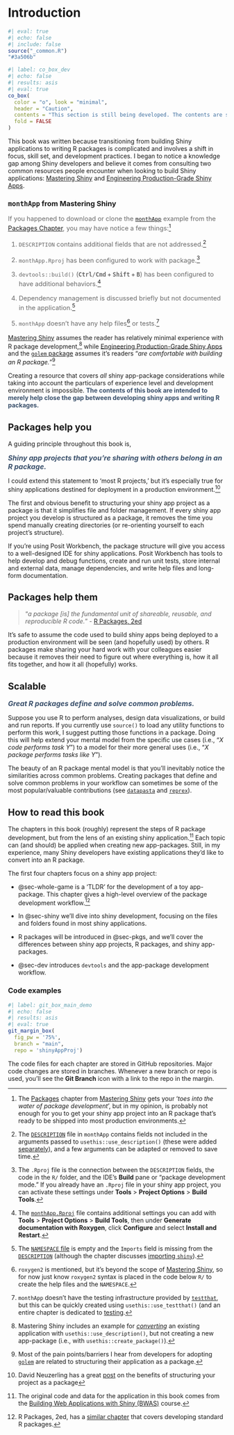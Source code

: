 # Introduction {#sec-intro .unnumbered}

```r
#| eval: true 
#| echo: false 
#| include: false
source("_common.R")
"#3a506b"
```

```r
#| label: co_box_dev
#| echo: false
#| results: asis
#| eval: true
co_box(
  color = "o", look = "minimal",
  header = "Caution",
  contents = "This section is still being developed. The contents are subject to change.",
  fold = FALSE
)
```

This book was written because transitioning from building Shiny applications to writing R packages is complicated and involves a shift in focus, skill set, and development practices. I began to notice a knowledge gap among Shiny developers and believe it comes from consulting two common resources people encounter when looking to build Shiny applications: [Mastering Shiny](https://mastering-shiny.org/) and [Engineering Production-Grade Shiny Apps](https://engineering-shiny.org/).

:::: {.callout-important collapse="true" appearance='simple'}

### [`monthApp`]{style='font-size: 1.10em;'} from Mastering Shiny

::: {style='font-size: 1.05em; color: #696969;'}

If you happened to download or clone the [`monthApp`](https://github.com/hadley/monthApp) example from the [Packages Chapter](https://mastering-shiny.org/scaling-packaging.html), you may have notice a few things:[^pkgs-0]

1. `DESCRIPTION` contains additional fields that are not addressed.[^pkgs-1] 

2. `monthApp.Rproj` has been configured to work with package.[^pkgs-2a]

3. `devtools::build()` ([<kbd>Ctrl/Cmd</kbd> + <kbd>Shift</kbd> + <kbd>B</kbd>]{style="font-weight: bold; font-size: 0.90em"}) has been configured to have additional behaviors.[^pkgs-2b]

4. Dependency management is discussed briefly but not documented in the application.[^pkgs-3]
  
5. `monthApp` doesn't have any help files[^pkgs-4] or tests.[^pkgs-5] 


[^pkgs-0]: The [Packages](https://mastering-shiny.org/scaling-packaging.html) chapter from [Mastering Shiny](https://mastering-shiny.org/) gets your '*toes into the water of package development*', but in my opinion, is probably not enough for you to get your shiny app project into an R package that's ready to be shipped into most production environments.

[^pkgs-1]: The [`DESCRIPTION`](https://github.com/hadley/monthApp/blob/master/DESCRIPTION) file in `monthApp` contains fields not included in the arguments passed to `usethis::use_description()` (these were added [separately](https://github.com/hadley/monthApp/commit/9899da4c89f4114a0611b415f4a329daeb753069)), and a few arguments can be adapted or removed to save time.

[^pkgs-2a]: The `.Rproj` file is the connection between the `DESCRIPTION` fields, the code in the `R/` folder, and the IDE's **Build** pane or “package development mode.” If you already have an `.Rproj` file in your shiny app project, you can activate these settings under **Tools** > **Project Options** > **Build Tools**. 

[^pkgs-2b]: The [`monthApp.Rproj`](https://github.com/hadley/monthApp/blob/9899da4c89f4114a0611b415f4a329daeb753069/monthApp.Rproj#L22) file contains additional settings you can add with **Tools** > **Project Options** > **Build Tools**, then under **Generate documentation with Roxygen**, click **Configure** and select **Install and Restart**.

[^pkgs-3]: The [`NAMESPACE` file](https://github.com/hadley/monthApp/blob/master/NAMESPACE) is empty and the `Imports` field is missing from the [`DESCRIPTION`](https://github.com/hadley/monthApp/blob/master/DESCRIPTION) (although the chapter discusses [importing `shiny`](https://mastering-shiny.org/scaling-packaging.html#r-cmd-check)).

[^pkgs-4]: `roxygen2` is mentioned, but it's beyond the scope of [Mastering Shiny](https://mastering-shiny.org/), so for now just know `roxygen2` syntax is placed in the code below `R/` to create the help files and the `NAMESPACE`.

[^pkgs-5]: `monthApp` doesn't have the testing infrastructure provided by [`testthat`](https://testthat.r-lib.org/), but this can be quickly created using `usethis::use_testthat()` (and an entire chapter is dedicated to [testing](https://mastering-shiny.org/scaling-testing.html).



::: 

::::

[Mastering Shiny](https://mastering-shiny.org/) assumes the reader has relatively minimal experience with R package development,[^pkgs-6a] while [Engineering Production-Grade Shiny Apps](https://engineering-shiny.org/) and the [`golem` package](https://thinkr-open.github.io/golem/) assumes it's readers "*are comfortable with building an R package.*"[^pkgs-6b]

[^pkgs-6a]: Mastering Shiny includes an example for  *[converting](https://mastering-shiny.org/scaling-packaging.html?#converting-an-existing-app)* an existing application with `usethis::use_description()`, but not creating a new app-package (i.e., with `usethis::create_package()`).

[^pkgs-6b]: Most of the pain points/barriers I hear from developers for adopting [`golem`](https://thinkr-open.github.io/golem/) are related to structuring their application as a package. 

Creating a resource that covers *all* shiny app-package considerations while taking into account the particulars of experience level and development environment is impossible. [The contents of this book are intended to merely help close the gap between developing shiny apps and writing R packages.]{style='font-weight: bold; color: #3a506b;'}

## Packages help you

A guiding principle throughout this book is,

[Shiny app projects that you're sharing with others belong in an R package.]{style='font-size: 1.15em; font-style: italic; font-weight: bold; color: #3a506b;'}

I could extend this statement to ‘most R projects,’ but it's especially true for shiny applications destined for deployment in a production environment.[^intro-r-pkgs] 

[^intro-r-pkgs]: David Neuzerling has a great [post](https://mdneuzerling.com/post/data-science-workflows/) on the benefits of structuring your project as a package 

The first and obvious benefit to structuring your shiny app project as a package is that it simplifies file and folder management. If every shiny app project you develop is structured as a package, it removes the time you spend manually creating directories (or re-orienting yourself to each project's structure). 

If you're using Posit Workbench, the package structure will give you access to a well-designed IDE for shiny applications. Posit Workbench has tools to help develop and debug functions, create and run unit tests, store internal and external data, manage dependencies, and write help files and long-form documentation. 

## Packages help them

> "*a package [is] the fundamental unit of shareable, reusable, and reproducible R code.*" - [R Packages, 2ed](https://r-pkgs.org/)

It's safe to assume the code used to build shiny apps being deployed to a production environment will be seen (and hopefully used) by others. R packages make sharing your hard work with your colleagues easier because it removes their need to figure out where everything is, how it all fits together, and how it all (hopefully) works.

## Scalable 

[Great R packages define and solve common problems.]{style='font-size: 1.15em; font-style: italic; font-weight: bold; color: #3a506b;'} 

Suppose you use R to perform analyses, design data visualizations, or build and run reports. If you currently use `source()` to load any utility functions to perform this work, I suggest putting those functions in a package. Doing this will help extend your mental model from the specific use cases (i.e., "*X code performs task Y*") to a model for their more general uses (i.e., "*X package performs tasks like Y*").

The beauty of an R package mental model is that you’ll inevitably notice the similarities across common problems. Creating packages that define and solve common problems in your workflow can sometimes be some of the most popular/valuable contributions (see [`datapasta`](https://milesmcbain.github.io/datapasta/) and [`reprex`](https://reprex.tidyverse.org/)).


## How to read this book 

The chapters in this book (roughly) represent the steps of R package development, but from the lens of an existing shiny application.[^intro-bwas] Each topic can (and should) be applied when creating new app-packages. Still, in my experience, many Shiny developers have existing applications they'd like to convert into an R package.

The first four chapters focus on a shiny app project:

-   @sec-whole-game is a 'TLDR' for the development of a toy app-package. This chapter gives a high-level overview of the package development workflow.[^r-pkgs-whole-game]

-   In @sec-shiny we'll dive into shiny development, focusing on the files and folders found in most shiny applications.

-   R packages will be introduced in @sec-pkgs, and we'll cover the differences between shiny app projects, R packages, and shiny app-packages. 

-   @sec-dev introduces `devtools` and the app-package development workflow.

[^r-pkgs-whole-game]: R Packages, 2ed, has a [similar chapter](https://r-pkgs.org/whole-game.html) that covers developing standard R packages. 

[^intro-bwas]: The original code and data for the application in this book comes from the [Building Web Applications with Shiny (BWAS)](https://rstudio-education.github.io/shiny-course/) course.

### Code examples

```r
#| label: git_box_main_demo
#| echo: false
#| results: asis
#| eval: true
git_margin_box(
  fig_pw = '75%', 
  branch = "main", 
  repo = 'shinyAppProj')
```


The code files for each chapter are stored in GitHub repositories. Major code changes are stored in branches. Whenever a new branch or repo is used, you'll see the **Git Branch** icon with a link to the repo in the margin.



